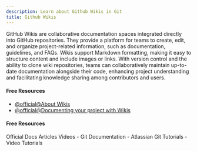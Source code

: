 ```yaml
---
description: Learn about Github Wikis in Git
title: Github Wikis
---
```


GitHub Wikis are collaborative documentation spaces integrated directly into GitHub repositories. They provide a platform for teams to create, edit, and organize project-related information, such as documentation, guidelines, and FAQs. Wikis support Markdown formatting, making it easy to structure content and include images or links. With version control and the ability to clone wiki repositories, teams can collaboratively maintain up-to-date documentation alongside their code, enhancing project understanding and facilitating knowledge sharing among contributors and users.

#### Free Resources

- [@official@About Wikis](https://docs.github.com/en/communities/documenting-your-project-with-wikis/about-wikis)
- [@official@Documenting your project with Wikis](https://docs.github.com/en/communities/documenting-your-project-with-wikis)

#### Free Resources

<Tabs defaultValue="official">
<TabsList>
<TabsTrigger value="official">Official Docs</TabsTrigger>
<TabsTrigger value="article">Articles</TabsTrigger>
<TabsTrigger value="video">Videos</TabsTrigger>
</TabsList>

<TabsContent value="official">
- <Link href="https://git-scm.com/docs">Git Documentation</Link>
</TabsContent>
<TabsContent value="article">
- <Link href="https://www.atlassian.com/git/tutorials">Atlassian Git Tutorials</Link>
</TabsContent>
<TabsContent value="video">
- <Link href="https://www.youtube.com/results?search_query=git+github-wikis+tutorial">Video Tutorials</Link>
</TabsContent>
</Tabs>

